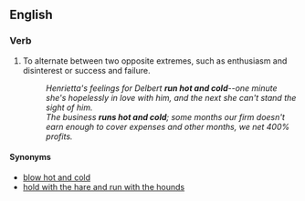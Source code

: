 ==English==

===Verb===
{{infl|en|verb|head=to [[run]] [[hot]] and [[cold]]}}

# {{idiom}} To alternate between two opposite extremes, such as enthusiasm and disinterest or success and failure. 
#: ''Henrietta's feelings for Delbert '''run hot and cold'''--one minute she's hopelessly in love with him, and the next she can't stand the sight of him.''
#: ''The business '''runs hot and cold'''; some months our firm doesn't earn enough to cover expenses and other months, we net 400% profits.''

====Synonyms====
* [[blow hot and cold]]
* [[hold with the hare and run with the hounds]]